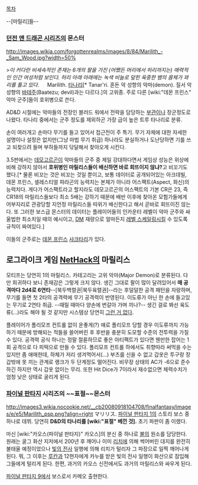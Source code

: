 [[목차]]

--[마릴리]들--
=== [[던전 앤 드래곤 시리즈]]의 몬스터 ===
http://images.wikia.com/forgottenrealms/images/8/84/Marilith_-_Sam_Wood.jpg?width=50%

>''이 커다란 비세속적인 존재는 6개의 팔을 가진 (어쨌든 머리에서 허리까지는) 매력적인 인간 여성처럼 보인다. 허리 아래 아래에는 녹색 비늘로 덮힌 육중한 뱀의 몸체가 꽈리를 틀고 있다.''
　
Marilith. [[타나리]][* Tanar'ri. 혼돈 악 성향의 악마(demon). 질서 악 성향의 [[바테주]](Baatezu; devil)과는 다르다.]의 고위종. 주로 다른 [wiki:"데몬 프린스" 악마 군주]들이 호위병으로 쓴다.

AD&D 시절에는 악마들의 전장인 블러드 워에서 전략을 담당하는 [[부관]]이나 장군정도로 나왔다. 타나리 중에서는 군주 정도를 제외하곤 가장 급이 높은 트루 타나리로 분류. 

손이 여러개고 손마다 무기를 들고 있어서 접근전이 주 특기. 무기 자체에 대한 자세한 설명이나 설정은 없지만(그냥 마법 무기 취급) 하나라도 분실하거나 도난당하면 기를 쓰고 되찾으려 들며 부하들까지 닦달해서 찾아오게 시킨다. 

3.5판에서는 [[데모고르곤]]이 악마들의 군주 중 제일 강대하다면서 게임상 성능은 위상에 비해 강하지 않아서 '''호위병인 마릴리스들이 배신하면 바로 회뜨이지 않냐?'''고 비꼬기도 했다.[* 물론 비꼬는 것은 비꼬는 것일 뿐이고, 보통 데이터로 공개되어있는 아크데빌, 데몬 프린스, 셀레스티얼 파라곤의 능력치는 본체가 아니라 어스팩트(Aspect, 화신)의 능력치다. 게다가 어스팩트라고 할지라도 데모고르곤의 어스팩트의 기본 CR은 23, 즉 CR18의 마릴리스들보다 최소 5배는 강하기 때문에 배반 이후에 찾아온 모험가들에게 어부지리로 관광당할 지언정 마릴리스들 따위가 배신한다고 해서 곧바로 회뜨이진 않는다. 또 그러한 보스급 몬스터의 데이터는 플레이어들의 인카운터 레벨이 악마 군주와 싸울법한 최소치일 때의 예시이고, [[DM]] 재량으로 얼마든지 [[레벨 스케일링]]시킬 수 있도록 규칙이 짜여있다.]

이들의 군주로는 [[데몬 프린스]] [http://i179.photobucket.com/albums/w304/Vxrazzn/shaktari-1.jpg 샤크타리]가 있다.

== 로그라이크 게임 [[NetHack]]의 마릴리스 ==
모티프는 당연히 1의 마릴리스. 카테고리는 고위 악마(Major Demon)로 분류된다. 다만 희귀하다 보니 존재감은 그렇게 크지 않다. 생긴 그대로 팔이 많이 달려있어서 '''매 공격마다 2d4로 6연타'''--[북두백렬권|북두육렬권]--라는 후덜덜한 공격 패턴을 자랑하며, 무기를 들면 첫 2타의 공격력에 무기 공격력이 반영된다. 이도류가 아닌 한 손에 들고있는 무기로 2연타 취급. --때릴 때마다 양손에 번갈아 가며 끼나?-- 생긴 걸로 봐선 육도류(...)라도 해야 될 것 같지만 시스템상 당연히 [[그런 거 없다]].

플레이어가 폴리모프 컨트롤 없이 운좋게(?) 얘로 폴리모프 당할 경우 이도류까지 가능하기 때문에 방해되는 적들을 쓸어버린 후 후반을 충분히 도모할 수준의 전투력을 가질 수 있다. 공격력 공식 하나는 정말 절륜하므로 좋은 아티팩트가 있다면 웬만한 잡어는 1회 공격으로 다 피떡으로 만들 수 있다. 폴리모프 컨트롤 하에서도 취향따라 써먹을 수는 있지만 좀 애매한데, 하체가 저리 생겨먹어서(...) 부츠를 신을 수 없고 갑옷은 투구랑 장갑밖에 못 끼는 관계로 랭크가 두 단계정도 떨어진다. 비무장 상태의 AC가 -6으로 준수하긴 하지만 역시 갑옷 없이는 무리. 또한 Hit Dice가 7이라서 재수없으면 체력수치가 엄청 낮은 상태로 굴리게 된다. 
=== [[파이널 판타지]] 시리즈의 ~~표절~~몬스터 ===

http://images3.wikia.nocookie.net/__cb20080918104708/finalfantasy/images/e/e5/Marilith_psp.png?align=right マリリス. [[파이널 판타지 1]]의 스토리 보스 중 하나로 데뷔. 당연히 '''D&D의 타나리를 [wiki:"표절" 베낀 것].''' 초기 파판이 좀 이랬다.

마신 [wiki:"카오스(파이널 판타지)" 카오스]의 분신 중 하나로 [[불]]의 원소를 담당한다. 원래는 굴그 화산 지저에서 200년 후 깨어나 이미 [[리치]]에 의해 썩어버린 대지를 완전히 불태울 예정이었으나 [[빛의 전사]] 일행에 의해 리치가 털리자 그 파장으로 일찍 깨어나게 된다. 뭐, 그 이후는 [[루칸]]과 12현자에게 카누를 받은 빛의 전사 일행이 화산으로 잠입해 그들에게 털리게 된다. 한편, 과거의 카오스 신전에서도 과거의 마릴리스와 싸우게 된다.

[[파이널 판타지 9]]에서 보스로서 카메오 출현한다.
